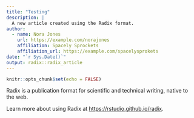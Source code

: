 ```yaml
---
title: "Testing"
description: |
  A new article created using the Radix format.
author:
  - name: Nora Jones 
    url: https://example.com/norajones
    affiliation: Spacely Sprockets
    affiliation_url: https://example.com/spacelysprokets
date: "`r Sys.Date()`"
output: radix::radix_article
---
```


```r
knitr::opts_chunk$set(echo = FALSE)
```

Radix is a publication format for scientific and technical writing, native to the web. 

Learn more about using Radix at <https://rstudio.github.io/radix>.





